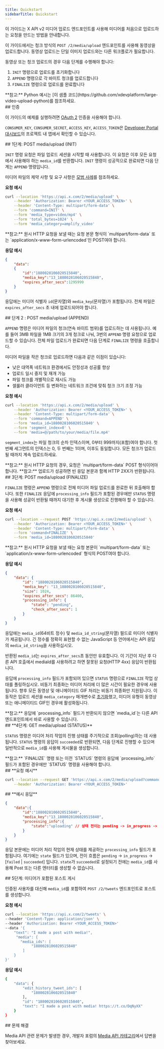 ```yaml
---
title: Quickstart
sidebarTitle: Quickstart
---
```


이 가이드는 X API v2 미디어 업로드 엔드포인트를 사용해 미디어를 처음으로 업로드하는 요청을 만드는 방법을 안내합니다.

이 가이드에서는 청크 방식의 `POST /2/media/upload` 엔드포인트를 사용해 동영상을 업로드합니다. 동영상 업로드는 단일 이미지 업로드와는 다른 워크플로가 필요합니다.

동영상 또는 청크 업로드의 경우 다음 단계를 수행해야 합니다:

1. `INIT` 명령으로 업로드를 초기화합니다
2. `APPEND` 명령으로 각 바이트 청크를 업로드합니다
3. `FINALIZE` 명령으로 업로드를 완료합니다

<Note>
  **참고:** Python 예시는 [이 샘플 코드](https://github.com/xdevplatform/large-video-upload-python)를 참조하세요.
</Note>

<div id="authentication">
  ## 인증
</div>

이 가이드의 예제를 실행하려면 [OAuth 2](/ko/resources/fundamentals/authentication/oauth-2-0/overview) 인증을 사용해야 합니다.

`CONSUMER_KEY`, `CONSUMER_SECRET`, `ACCESS_KEY`, `ACCESS_TOKEN`은 [Developer Portal 대시보드](https://developer.x.com/en/portal/projects-and-apps)의 프로젝트 내 앱에서 확인할 수 있습니다.

<div id="step-1-post-mediaupload-init">
  ## 1단계: POST media/upload (INIT)
</div>

`INIT` 명령 요청은 파일 업로드 세션을 시작할 때 사용합니다. 이 요청은 이후 모든 요청에서 사용해야 하는 `media_id`를 반환합니다. `INIT` 명령이 성공적으로 완료되면 다음 단계는 `APPEND` 명령입니다.

미디어 파일의 제약 사항 및 요구 사항은 [모범 사례](/ko/x-api/media/quickstart/best-practices)를 참조하세요.

**요청 예시**

```bash
curl --location 'https://api.x.com/2/media/upload' \
    --header 'Authorization: Bearer <YOUR_ACCESS_TOKEN>' \
    --header 'Content-Type: multipart/form-data' \
    --form 'command=INIT' \
    --form 'media_type=video/mp4' \
    --form 'total_bytes=1024' \
    --form 'media_category=amplify_video'
```

<Note>
  **참고:** 원시 HTTP 요청을 보낼 때는 요청 본문 형식이 `multipart/form-data` 또는 `application/x-www-form-urlencoded`인 POST여야 합니다.
</Note>

**응답 예시**

```json
{
    "data":
    {
        "id":"1880028106020515840",
        "media_key":"13_1880028106020515840",
        "expires_after_secs":1295999
    }
}
```

응답에는 미디어 식별자 `id`(문자열)와 `media_key`(문자열)가 포함됩니다. 전체 파일은 `expires_after_secs` 초 내에 업로드되어야 합니다.

<div id="step-2-post-mediaupload-append">
  ## 단계 2 : POST media/upload (APPEND)
</div>

`APPEND` 명령은 미디어 파일의 청크(연속 바이트 범위)를 업로드하는 데 사용됩니다. 예를 들어 3MB 파일을 1MB 크기의 3개 청크로 나눠, 3번의 `APPEND` 명령 요청으로 업로드할 수 있습니다. 전체 파일 업로드가 완료되면 다음 단계로 `FINALIZE` 명령을 호출합니다.

<Info>
  미디어 파일을 작은 청크로 업로드하면 다음과 같은 이점이 있습니다:

  - 낮은 대역폭 네트워크 환경에서도 안정성과 성공률 향상
  - 업로드 일시 중지 및 재개 가능
  - 파일 청크를 개별적으로 재시도 가능
  - 셀룰러 클라이언트 등 변화하는 네트워크 조건에 맞춰 청크 크기 조정 가능
</Info>

**요청 예시**

```bash
curl --location 'https://api.x.com/2/media/upload' \
    --header 'Authorization: Bearer <YOUR_ACCESS_TOKEN>' \
    --header 'Content-Type: multipart/form-data' \
    --form 'command=APPEND' \
    --form 'media_id=1880028106020515840' \
    --form 'segment_index=0' \
    --form 'media=@/path/to/your/media/file.mp4'
```

`segment_index`는 파일 청크의 순차 인덱스이며, 0부터 999까지(포함)여야 합니다. 첫 번째 세그먼트의 인덱스는 0, 두 번째는 1이며, 이후도 동일합니다. 모든 청크가 업로드될 때까지 계속 업로드하세요.

<Note>
  **참고:** 원시 HTTP 요청의 경우, 요청은 `multipart/form-data` POST 형식이어야 합니다.
</Note>

<Note>
  **참고:** 업로드가 성공하면 빈 응답 본문과 함께 HTTP 2XX가 반환됩니다.
</Note>

<div id="step-3-post-mediaupload-finalize">
  ## 3단계: POST media/upload (FINALIZE)
</div>

`FINALIZE` 명령은 `APPEND` 명령으로 전체 미디어 파일 업로드를 완료한 뒤 호출해야 합니다. 또한 `FINALIZE` 응답에 `processing_info` 필드가 포함된 경우에만 `STATUS` 명령을 사용해 성공이 반환될 때까지 대기한 후 게시물 생성으로 진행해야 할 수 있습니다.

**요청 예시**

```bash
curl --location --request POST 'https://api.x.com/2/media/upload' \
    --header 'Authorization: Bearer <YOUR_ACCESS_TOKEN>' \
    --header 'Content-Type: multipart/form-data' \
    --form 'command=FINALIZE' \
    --form 'media_id=1880028106020515840'
```

<Note>
  **참고:** 원시 HTTP 요청을 보낼 때는 요청 본문이 `multipart/form-data` 또는 `application/x-www-form-urlencoded` 형식의 POST여야 합니다.
</Note>

**응답 예시**

```json
{
    "data": {
        "id": "1880028106020515840",
        "media_key": "13_1880028106020515840",
        "size": 1024,
        "expires_after_secs": 86400,
        "processing_info": {
            "state": "pending",
            "check_after_secs": 1
        }
    }
}
```

응답에는 `media_id`(64비트 정수) 및 `media_id_string`(문자열) 필드로 미디어 식별자가 제공됩니다. 긴 정수를 정확히 표현할 수 없는 JavaScript 등 언어에서는 API 응답의 `media_id_string`을 사용하십시오.

반환된 `media_id`는 `expires_after_secs`초 동안만 유효합니다. 이 기간이 지난 후 다른 API 호출에서 mediaId를 사용하려고 하면 잘못된 요청(HTTP 4xx) 응답이 반환됩니다.

응답에 `processing_info` 필드가 포함되어 있으면 `STATUS` 명령으로 `FINALIZE` 작업 상태를 폴링하십시오. 비동기 최종화는 미디어 처리에 더 많은 시간이 필요한 경우에 사용됩니다. 향후 모든 동영상 및 애니메이티드 GIF 처리는 비동기 최종화만 지원됩니다. 이 동작은 업로드 세션을 `media_category` 매개변수로 [초기화](###INIT)했고, 미디어 유형이 동영상 또는 애니메이티드 GIF인 경우에 활성화됩니다.

<Note>
  **참고:**
  응답에 `processing_info` 필드가 반환되지 않으면 `media_id`는 다른 API 엔드포인트에서 바로 사용할 수 있습니다.
</Note>

<div id="step-4-get-mediaupload-status">
  ## **4단계: GET media/upload (STATUS)**
</div>

`STATUS` 명령은 미디어 처리 작업의 진행 상태를 주기적으로 조회(polling)하는 데 사용됩니다. `STATUS` 명령의 응답이 `succeeded`로 반환되면, 다음 단계로 진행할 수 있으며 일반적으로 `media_id`를 사용해 게시물을 생성합니다.

<Note>
  **참고:**
  `FINALIZE` 명령 또는 이전 `STATUS` 명령의 응답에 `processing_info` 필드가 포함된 경우에만 `STATUS` 명령을 사용해야 합니다.
</Note>

<div id="example-request">
  ## **요청 예시**
</div>

```bash
curl --location --request GET 'https://api.x.com/2/media/upload?command=STATUS&media_id=1880028106020515840' \
    --header 'Authorization: Bearer <YOUR_ACCESS_TOKEN>'
```

<div id="example-response">
  ## **예시 응답**
</div>

```json
{
    "data":{
        "id":"1880028106020515840",
        "media_key":"13_1880028106020515840",
        "processing_info":{
            "state":"uploading" // 상태 전이는 pending -> in_progress -> [failed | succeeded] 순서로 진행됩니다.
        }
    }
}
```

응답 본문에는 미디어 처리 작업의 현재 상태를 제공하는 `processing_info` 필드가 포함됩니다. 여기에는 `state` 필드가 있으며, 전이 흐름은 `pending` -> `in_progress` -> \[`failed` | `succeeded`] 입니다. `state`가 `succeeded`로 설정되기 전에는 `media_id`를 사용해 Post 또는 다른 엔터티를 생성할 수 없습니다.

<div id="step-5-post-tweet-with-media">
  ## 5단계: 미디어가 포함된 포스트 게시
</div>

인증된 사용자를 대신해 `media_id`를 포함하여 `POST /2/tweets` 엔드포인트로 포스트를 생성합니다.

**요청 예시**

```bash
curl --location 'https://api.x.com/2/tweets' \
--header 'Content-Type: application/json' \
--header 'Authorization: Bearer <YOUR_ACCESS_TOKEN>'
--data '{
    "text": "I made a post with media!",
     "media": {
       "media_ids": [
            "1880028106020515840"
        ]
    }
}'

```

**응답 예시**

```bash
{
    "data": {
        "edit_history_tweet_ids": [
            "1880028106020515840"
        ],
        "id": "1880028106020515840",
        "text": "I made a post with media! https://t.co/DqNyXX"
    }
}
```

<div id="troubleshooting">
  ## 문제 해결
</div>

Media API 관련 문제가 발생한 경우, 개발자 포럼의 [Media API 카테고리](https://devcommunity.x.com/c/x-api/media-apis)에서 답변을 찾아보세요.